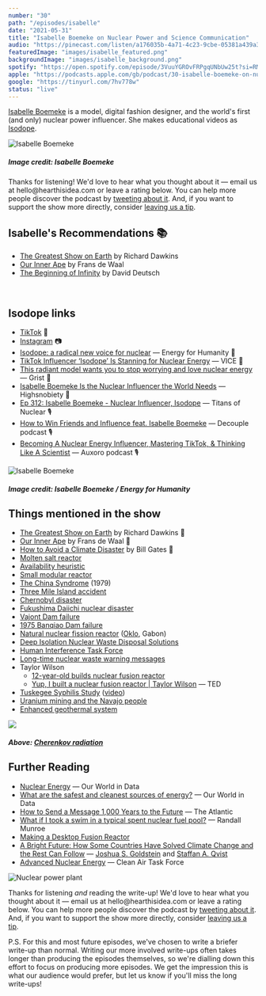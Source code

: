 ```yaml
---
number: "30"
path: "/episodes/isabelle"
date: "2021-05-31"
title: "Isabelle Boemeke on Nuclear Power and Science Communication"
audio: "https://pinecast.com/listen/a176035b-4a71-4c23-9cbe-05381a439a3b.mp3"
featuredImage: "images/isabelle_featured.png"
backgroundImage: "images/isabelle_background.png"
spotify: "https://open.spotify.com/episode/3VuuYGROvFRPgqUNbUw25t?si=RMU4kwCFSliOyFOj3xZOmw"
apple: "https://podcasts.apple.com/gb/podcast/30-isabelle-boemeke-on-nuclear-power-science-communication/id1496501781?i=1000523706135"
google: "https://tinyurl.com/7hv778w"
status: "live"
---
```


[Isabelle Boemeke](https://twitter.com/isabelleboemeke) is a model, digital fashion designer, and the world's first (and only) nuclear power influencer. She makes educational videos as [Isodope](https://i-sodope.com/).
<div class="episode-image_variable eiv-700">

![Isabelle Boemeke](images/isabelle_2.jpg)
<h5>Image credit: Isabelle Boemeke</h5>
</div>

<div class='aside'>
<div>
Thanks for listening! We'd love to hear what you thought about it — email us at hello@hearthisidea.com or leave a rating below. You can help more people discover the podcast by <a href='https://twitter.com/intent/tweet?text=Check out Hear This Idea, a podcast showcasing new thinking in philosophy, the social sciences, and effective altruism! &url=https://www.hearthisidea.com via @hearthisidea&' about='_blank'>tweeting about it</a>. And, if you want to support the show more directly, consider <a href='https://tips.pinecast.com/jar/hear-this-idea'>leaving us a tip</a>.
</div>
</div>

## Isabelle's Recommendations 📚

- [The Greatest Show on Earth](https://www.goodreads.com/book/show/6117055-the-greatest-show-on-earth) by Richard Dawkins
- [Our Inner Ape](https://www.goodreads.com/book/show/257106.Our_Inner_Ape) by Frans de Waal
- [The Beginning of Infinity](https://www.goodreads.com/book/show/10483171-the-beginning-of-infinity) by David Deutsch



<div className="bookshelf" > <Book url="https://www.goodreads.com/book/show/6117055-the-greatest-show-on-earth" image="book-isabelle-1" spineColor="#99004d"/> <Book url="https://www.goodreads.com/book/show/257106.Our_Inner_Ape" image="book-isabelle-2" spineColor="#9ae9fe"/> <Book url="https://www.goodreads.com/book/show/10483171-the-beginning-of-infinity" image="book-isabelle-3" spineColor="#86b5b5"/> </div><br/>


## Isodope links

- [TikTok](https://www.tiktok.com/@realisabelleboemeke) 🎥
- [Instagram](https://www.instagram.com/isabelleboemeke/) 📷
- [Isodope: a radical new voice for nuclear](https://energyforhumanity.org/en/top-ten-facts/isodope-a-radical-new-voice-for-nuclear/) — Energy for Humanity 📰
- [TikTok Influencer ‘Isodope’ Is Stanning for Nuclear Energy](https://www.vice.com/en/article/y3gg3k/tiktok-influencer-isodope-is-stanning-for-nuclear-energy) — VICE 📰
- [This radiant model wants you to stop worrying and love nuclear energy](https://grist.org/energy/this-radiant-model-wants-you-to-stop-worrying-and-love-nuclear-energy/) — Grist 📰
- [Isabelle Boemeke Is the Nuclear Influencer the World Needs](https://www.highsnobiety.com/p/isabelle-boemeke-interview/) — Highsnobiety 📰
- [Ep 312: Isabelle Boemeke - Nuclear Influencer, Isodope](https://www.titansofnuclear.com/experts/IsabelleBoemeke) — Titans of Nuclear 🎙
- [How to Win Friends and Influence feat. Isabelle Boemeke](https://open.spotify.com/episode/5w3ju9iVKVDBAB5XttgQb6?nd=1&si=aRreL4aqRfKOPYDIRSrOBw) — Decouple podcast 🎙
- [Becoming A Nuclear Energy Influencer, Mastering TikTok, & Thinking Like A Scientist](https://www.auxoro.com/podcast/isabelle-boemeke) — Auxoro podcast 🎙

<div class="episode-image_variable eiv-700">

![Isabelle Boemeke](images/isabelle.png)
<h5>Image credit: Isabelle Boemeke / Energy for Humanity</h5>
</div>


## Things mentioned in the show

- [The Greatest Show on Earth](https://www.goodreads.com/book/show/6117055-the-greatest-show-on-earth) by Richard Dawkins 📖
- [Our Inner Ape](https://www.goodreads.com/book/show/257106.Our_Inner_Ape) by Frans de Waal 📖
- [How to Avoid a Climate Disaster](https://www.goodreads.com/book/show/52275335-how-to-avoid-a-climate-disaster) by Bill Gates 📖
- [Molten salt reactor](https://en.wikipedia.org/wiki/Molten_salt_reactor)
- [Availability heuristic](https://en.wikipedia.org/wiki/Availability_heuristic)
- [Small modular reactor](https://en.wikipedia.org/wiki/Small_modular_reactor)
- [The China Syndrome](https://letterboxd.com/film/the-china-syndrome/) (1979)
- [Three Mile Island accident](https://en.wikipedia.org/wiki/Three_Mile_Island_accident)
- [Chernobyl disaster](https://en.wikipedia.org/wiki/Chernobyl_disaster)
- [Fukushima Daiichi nuclear disaster](https://en.wikipedia.org/wiki/Fukushima_Daiichi_nuclear_disaster)
- [Vajont Dam failure](https://en.wikipedia.org/wiki/Vajont_Dam#Landslide_and_wave)
- [1975 Banqiao Dam failure](https://en.wikipedia.org/wiki/1975_Banqiao_Dam_failure)
- [Natural nuclear fission reactor](https://en.wikipedia.org/wiki/Natural_nuclear_fission_reactor) ([Oklo](https://en.wikipedia.org/wiki/Oklo), Gabon)
- [Deep Isolation Nuclear Waste Disposal Solutions](https://www.deepisolation.com/)
- [Human Interference Task Force](https://en.wikipedia.org/wiki/Human_Interference_Task_Force)
- [Long-time nuclear waste warning messages](https://en.wikipedia.org/wiki/Long-time_nuclear_waste_warning_messages)
- Taylor Wilson
  - [12-year-old builds nuclear fusion reactor](https://www.popularmechanics.com/science/energy/a34312754/12-year-old-builds-working-fusion-reactor-world-record/)
  - [Yup, I built a nuclear fusion reactor | Taylor Wilson](https://www.youtube.com/watch?v=9B0PaSznWJE) — TED
- [Tuskegee Syphilis Study](https://en.wikipedia.org/wiki/Tuskegee_Syphilis_Study) ([video](https://www.youtube.com/watch?v=m63NDZVZRXc))
- [Uranium mining and the Navajo people](https://en.wikipedia.org/wiki/Uranium_mining_and_the_Navajo_people)
- [Enhanced geothermal system](https://en.wikipedia.org/wiki/Enhanced_geothermal_system)

<div class="episode-image_variable eiv-600">

![](images/reactor.jpg)
<h5>Above: <a href='https://en.wikipedia.org/wiki/Cherenkov_radiation'>Cherenkov radiation</a></h5>
</div>


## Further Reading

- [Nuclear Energy](https://ourworldindata.org/nuclear-energy) — Our World in Data
- [What are the safest and cleanest sources of energy?](https://ourworldindata.org/safest-sources-of-energy) — Our World in Data
- [How to Send a Message 1,000 Years to the Future](https://www.theatlantic.com/technology/archive/2015/02/how-to-send-a-message-1000-years-to-the-future/385720/) — The Atlantic
- [What if I took a swim in a typical spent nuclear fuel pool?](https://what-if.xkcd.com/29/) — Randall Munroe
- [Making a Desktop Fusion Reactor](https://www.youtube.com/watch?v=EVOBk-InL00)
- [A Bright Future: How Some Countries Have Solved Climate Change and the Rest Can Follow](https://www.goodreads.com/book/show/40223272-a-bright-future) — [Joshua S. Goldstein](https://www.goodreads.com/author/show/65091.Joshua_S_Goldstein) and [Staffan A. Qvist](https://www.goodreads.com/author/show/18062389.Staffan_A_Qvist)
- [Advanced Nuclear Energy](https://www.catf.us/work/advanced-nuclear-energy/) — Clean Air Task Force

<div class="episode-image_variable eiv-600">

  ![Nuclear power plant](images/nuclear-power-plant.jpg)

</div>

<div class='aside'>
<div>
Thanks for listening <i>and</i> reading the write-up! We'd love to hear what you thought about it — email us at hello@hearthisidea.com or leave a rating below. You can help more people discover the podcast by <a href='https://twitter.com/intent/tweet?text=Check out Hear This Idea, a podcast showcasing new thinking in philosophy, the social sciences, and effective altruism! &url=https://www.hearthisidea.com via @hearthisidea&' about='_blank'>tweeting about it</a>. And, if you want to support the show more directly, consider <a href='https://hearthisidea.com/donate'>leaving us a tip</a>.

P.S. For this and most future episodes, we've chosen to write a briefer write-up than normal. Writing our more involved write-ups often takes longer than producing the episodes themselves, so we're dialling down this effort to focus on producing more episodes. We get the impression this is what our audience would prefer, but let us know if you'll miss the long write-ups! 
</div>
</div>
